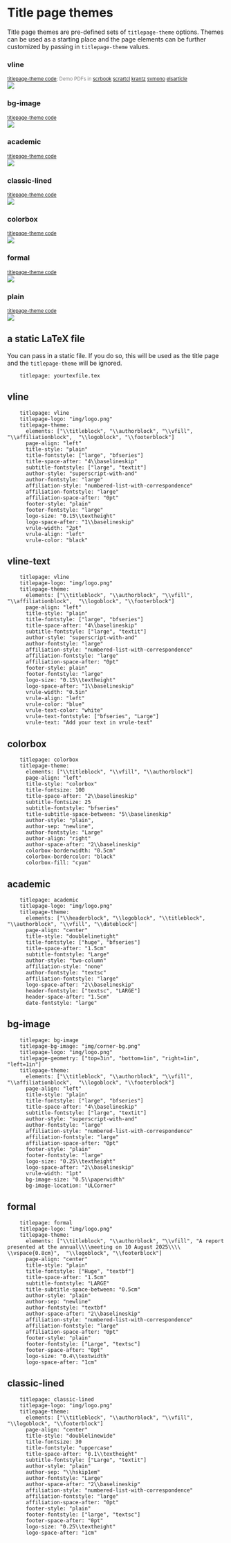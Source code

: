 # Title page themes

Title page themes are pre-defined sets of `titlepage-theme` options. Themes can be used as a starting place and the page elements can be further customized by passing in `titlepage-theme` values.

::: {.panel-tabset}

### vline
<span style="font-size:0.8em; color: grey">[titlepage-theme code](03-titlepage-themes.html#vline-1);
Demo PDFs in [scrbook](https://nmfs-opensci.github.io/quarto_titlepages/titlepages/vline/article.pdf) [scrartcl](https://nmfs-opensci.github.io/quarto_titlepages/titlepages/vline/article-scrartcl.pdf) [krantz](https://nmfs-opensci.github.io/quarto_titlepages/titlepages/vline/article-krantz.pdf) [svmono](https://nmfs-opensci.github.io/quarto_titlepages/titlepages/vline/article-svmono.pdf) [elsarticle](https://nmfs-opensci.github.io/quarto_titlepages/titlepages/vline/article-elsarticle.pdf)</span></br>
[![](images/vline.jpg){.border fig-width="50%" fig-alt="Screenshot of vline theme. Page has a vertical line on the left with title, subtitle, authors and affiliations on the right. There is a logo towards the bottom."}](https://nmfs-opensci.github.io/quarto_titlepages/titlepages/vline/article.pdf)

### bg-image
<span style="font-size:0.8em; color: grey">[titlepage-theme code](03-titlepage-themes.html#bg-image-1)</span></br>![](images/bg-image.jpg){.border fig-alt="Screenshot of bg-image theme. Page has a background image in the top left with title, subtitle, authors and affiliations below. There is a logo towards the bottom followed by a footer."}

### academic
<span style="font-size:0.8em; color: grey">[titlepage-theme code](03-titlepage-themes.html#academic-1)</span></br>![](images/academic.png){.border fig-alt="Screenshot of academic theme. Page has header centered at top with the title centered between two horizontal lines. The authors and affiliations are in two columns with names on left and first affiliation on right."}

### classic-lined
<span style="font-size:0.8em; color: grey">[titlepage-theme code](03-titlepage-themes.html#classic-lined-1)</span></br>![](images/classic-lined.jpg){.border fig-alt="Screenshot of classic-lined theme. Page has double horizontal lines at the top and bottom. The title is in all caps, centered and at top. Authors are on one line below the title. There is a logo and footer at the bottom."}

### colorbox
<span style="font-size:0.8em; color: grey">[titlepage-theme code](03-titlepage-themes.html#colorbox-1)</span></br>![](images/colorbox.jpg){.border fig-alt="Screenshot of colorbox theme. Title has a cyan filled box around it. Author names are in bottom right corner."}

### formal
<span style="font-size:0.8em; color: grey">[titlepage-theme code](03-titlepage-themes.html#formal-1)</span></br>![](images/formal.jpg){.border fig-alt="Screenshot of formal theme. Centered text with a large title at the top. No author affiliation information."}

### plain
<span style="font-size:0.8em; color: grey">[titlepage-theme code](03-titlepage-themes.html#plain-1)</span></br>![](images/plain.jpg){.border fig-alt="Screenshot of plain theme. A fairly minimal title page with no styling."}

:::

## a static LaTeX file

You can pass in a static file. If you do so, this will be used as the title page and the `titlepage-theme` will be ignored.

```
    titlepage: yourtexfile.tex
```

## vline

```
    titlepage: vline 
    titlepage-logo: "img/logo.png"
    titlepage-theme:
      elements: ["\\titleblock", "\\authorblock", "\\vfill", "\\affiliationblock",  "\\logoblock", "\\footerblock"]
      page-align: "left"
      title-style: "plain"
      title-fontstyle: ["large", "bfseries"]
      title-space-after: "4\\baselineskip"
      subtitle-fontstyle: ["large", "textit"]
      author-style: "superscript-with-and"
      author-fontstyle: "large"
      affiliation-style: "numbered-list-with-correspondence"
      affiliation-fontstyle: "large"
      affiliation-space-after: "0pt"
      footer-style: "plain"
      footer-fontstyle: "large"
      logo-size: "0.15\\textheight"
      logo-space-after: "1\\baselineskip"
      vrule-width: "2pt"
      vrule-align: "left"
      vrule-color: "black"
```

## vline-text

```
    titlepage: vline 
    titlepage-logo: "img/logo.png"
    titlepage-theme:
      elements: ["\\titleblock", "\\authorblock", "\\vfill", "\\affiliationblock",  "\\logoblock", "\\footerblock"]
      page-align: "left"
      title-style: "plain"
      title-fontstyle: ["large", "bfseries"]
      title-space-after: "4\\baselineskip"
      subtitle-fontstyle: ["large", "textit"]
      author-style: "superscript-with-and"
      author-fontstyle: "large"
      affiliation-style: "numbered-list-with-correspondence"
      affiliation-fontstyle: "large"
      affiliation-space-after: "0pt"
      footer-style: plain"
      footer-fontstyle: "large"
      logo-size: "0.15\\textheight"
      logo-space-after: "1\\baselineskip"
      vrule-width: "0.5in"
      vrule-align: "left"
      vrule-color: "blue"
      vrule-text-color: "white"
      vrule-text-fontstyle: ["bfseries", "Large"]
      vrule-text: "Add your text in vrule-text"
```

## colorbox

```
    titlepage: colorbox 
    titlepage-theme: 
      elements: ["\\titleblock", "\\vfill", "\\authorblock"]
      page-align: "left"
      title-style: "colorbox"
      title-fontsize: 100
      title-space-after: "2\\baselineskip"
      subtitle-fontsize: 25
      subtitle-fontstyle: "bfseries"
      title-subtitle-space-between: "5\\baselineskip"
      author-style: "plain",
      author-sep: "newline",
      author-fontstyle: "Large"
      author-align: "right"
      author-space-after: "2\\baselineskip"
      colorbox-borderwidth: "0.5cm"
      colorbox-bordercolor: "black"
      colorbox-fill: "cyan"
```

## academic

```
    titlepage: academic
    titlepage-logo: "img/logo.png"
    titlepage-theme:
      elements: ["\\headerblock", "\\logoblock", "\\titleblock", "\\authorblock", "\\vfill", "\\dateblock"]
      page-align: "center"
      title-style: "doublelinetight"
      title-fontstyle: ["huge", "bfseries"]
      title-space-after: "1.5cm"
      subtitle-fontstyle: "Large"
      author-style: "two-column"
      affiliation-style: "none"
      author-fontstyle: "textsc"
      affiliation-fontstyle: "large"
      logo-space-after: "2\\baselineskip"
      header-fontstyle: ["textsc", "LARGE"]
      header-space-after: "1.5cm"
      date-fontstyle: "large"
```

## bg-image

```
    titlepage: bg-image 
    titlepage-bg-image: "img/corner-bg.png"
    titlepage-logo: "img/logo.png"
    titlepage-geometry: ["top=3in", "bottom=1in", "right=1in", "left=1in"]
    titlepage-theme:
      elements: ["\\titleblock", "\\authorblock", "\\vfill", "\\affiliationblock",  "\\logoblock", "\\footerblock"]
      page-align: "left"
      title-style: "plain"
      title-fontstyle: ["large", "bfseries"]
      title-space-after: "4\\baselineskip"
      subtitle-fontstyle: ["large", "textit"]
      author-style: "superscript-with-and"
      author-fontstyle: "large"
      affiliation-style: "numbered-list-with-correspondence"
      affiliation-fontstyle: "large"
      affiliation-space-after: "0pt"
      footer-style: "plain"
      footer-fontstyle: "large"
      logo-size: "0.25\\textheight"
      logo-space-after: "2\\baselineskip"
      vrule-width: "1pt"
      bg-image-size: "0.5\\paperwidth"
      bg-image-location: "ULCorner"
```

## formal

```
    titlepage: formal 
    titlepage-logo: "img/logo.png"
    titlepage-theme:
      elements: ["\\titleblock", "\\authorblock", "\\vfill", "A report presented at the annual\\\\meeting on 10 August 2025\\\\ \\vspace{0.8cm}",  "\\logoblock", "\\footerblock"]
      page-align: "center"
      title-style: "plain"
      title-fontstyle: ["Huge", "textbf"]
      title-space-after: "1.5cm"
      subtitle-fontstyle: "LARGE"
      title-subtitle-space-between: "0.5cm"
      author-style: "plain"
      author-sep: "newline"
      author-fontstyle: "textbf"
      author-space-after: "2\\baselineskip"
      affiliation-style: "numbered-list-with-correspondence"
      affiliation-fontstyle: "large"
      affiliation-space-after: "0pt"
      footer-style: "plain"
      footer-fontstyle: ["Large", "textsc"]
      footer-space-after: "0pt"
      logo-size: "0.4\\textwidth"
      logo-space-after: "1cm"
```

## classic-lined

```
    titlepage: classic-lined 
    titlepage-logo: "img/logo.png"
    titlepage-theme:
      elements: ["\\titleblock", "\\authorblock", "\\vfill", "\\logoblock", "\\footerblock"]
      page-align: "center"
      title-style: "doublelinewide"
      title-fontsize: 30
      title-fontstyle: "uppercase"
      title-space-after: "0.1\\textheight"
      subtitle-fontstyle: ["Large", "textit"]
      author-style: "plain"
      author-sep: "\\hskip1em"
      author-fontstyle: "Large"
      author-space-after: "2\\baselineskip"
      affiliation-style: "numbered-list-with-correspondence"
      affiliation-fontstyle: "large"
      affiliation-space-after: "0pt"
      footer-style: "plain"
      footer-fontstyle: ["large", "textsc"]
      footer-space-after: "0pt"
      logo-size: "0.25\\textheight"
      logo-space-after: "1cm"
```